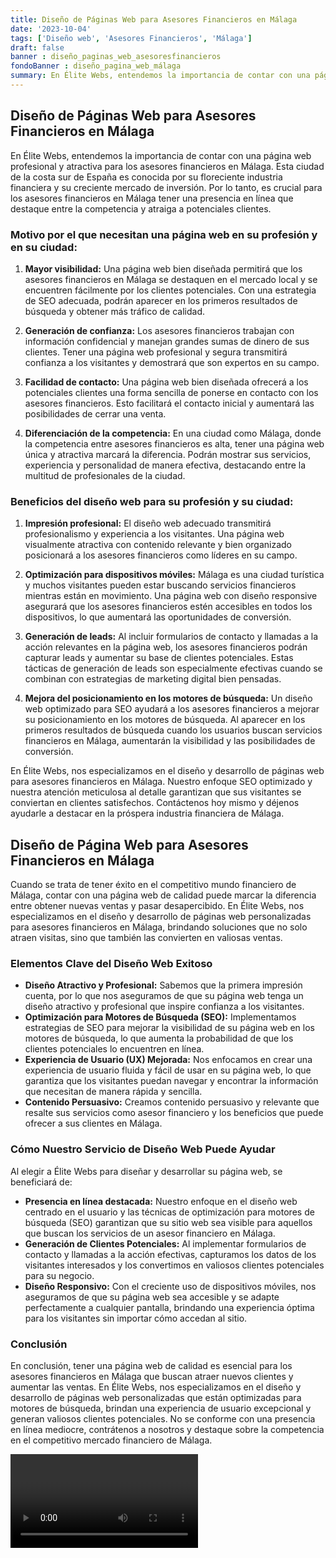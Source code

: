 ```yaml
---
title: Diseño de Páginas Web para Asesores Financieros en Málaga
date: '2023-10-04'
tags: ['Diseño web', 'Asesores Financieros', 'Málaga']
draft: false
banner : diseño_paginas_web_asesoresfinancieros
fondoBanner : diseño_pagina_web_málaga
summary: En Élite Webs, entendemos la importancia de contar con una página web profesional y atractiva para los asesores financieros en Málaga. Esta ciudad de la costa sur de España es conocida por su floreciente industria financiera y su creciente mercado de inversión. Por lo tanto, es crucial para los asesores financieros en Málaga tener una presencia en línea que destaque entre la competencia y atraiga a potenciales clientes.
---
```


## Diseño de Páginas Web para Asesores Financieros en Málaga

En Élite Webs, entendemos la importancia de contar con una página web profesional y atractiva para los asesores financieros en Málaga. Esta ciudad de la costa sur de España es conocida por su floreciente industria financiera y su creciente mercado de inversión. Por lo tanto, es crucial para los asesores financieros en Málaga tener una presencia en línea que destaque entre la competencia y atraiga a potenciales clientes.

### Motivo por el que necesitan una página web en su profesión y en su ciudad:

1. **Mayor visibilidad:** Una página web bien diseñada permitirá que los asesores financieros en Málaga se destaquen en el mercado local y se encuentren fácilmente por los clientes potenciales. Con una estrategia de SEO adecuada, podrán aparecer en los primeros resultados de búsqueda y obtener más tráfico de calidad.

2. **Generación de confianza:** Los asesores financieros trabajan con información confidencial y manejan grandes sumas de dinero de sus clientes. Tener una página web profesional y segura transmitirá confianza a los visitantes y demostrará que son expertos en su campo.

3. **Facilidad de contacto:** Una página web bien diseñada ofrecerá a los potenciales clientes una forma sencilla de ponerse en contacto con los asesores financieros. Esto facilitará el contacto inicial y aumentará las posibilidades de cerrar una venta.

4. **Diferenciación de la competencia:** En una ciudad como Málaga, donde la competencia entre asesores financieros es alta, tener una página web única y atractiva marcará la diferencia. Podrán mostrar sus servicios, experiencia y personalidad de manera efectiva, destacando entre la multitud de profesionales de la ciudad.

### Beneficios del diseño web para su profesión y su ciudad:

1. **Impresión profesional:** El diseño web adecuado transmitirá profesionalismo y experiencia a los visitantes. Una página web visualmente atractiva con contenido relevante y bien organizado posicionará a los asesores financieros como líderes en su campo.

2. **Optimización para dispositivos móviles:** Málaga es una ciudad turística y muchos visitantes pueden estar buscando servicios financieros mientras están en movimiento. Una página web con diseño responsive asegurará que los asesores financieros estén accesibles en todos los dispositivos, lo que aumentará las oportunidades de conversión.

3. **Generación de leads:** Al incluir formularios de contacto y llamadas a la acción relevantes en la página web, los asesores financieros podrán capturar leads y aumentar su base de clientes potenciales. Estas tácticas de generación de leads son especialmente efectivas cuando se combinan con estrategias de marketing digital bien pensadas.

4. **Mejora del posicionamiento en los motores de búsqueda:** Un diseño web optimizado para SEO ayudará a los asesores financieros a mejorar su posicionamiento en los motores de búsqueda. Al aparecer en los primeros resultados de búsqueda cuando los usuarios buscan servicios financieros en Málaga, aumentarán la visibilidad y las posibilidades de conversión.

En Élite Webs, nos especializamos en el diseño y desarrollo de páginas web para asesores financieros en Málaga. Nuestro enfoque SEO optimizado y nuestra atención meticulosa al detalle garantizan que sus visitantes se conviertan en clientes satisfechos. Contáctenos hoy mismo y déjenos ayudarle a destacar en la próspera industria financiera de Málaga.

<GifSeo />

<Cta />

## Diseño de Página Web para Asesores Financieros en Málaga

Cuando se trata de tener éxito en el competitivo mundo financiero de Málaga, contar con una página web de calidad puede marcar la diferencia entre obtener nuevas ventas y pasar desapercibido. En Élite Webs, nos especializamos en el diseño y desarrollo de páginas web personalizadas para asesores financieros en Málaga, brindando soluciones que no solo atraen visitas, sino que también las convierten en valiosas ventas.

### Elementos Clave del Diseño Web Exitoso
- **Diseño Atractivo y Profesional:** Sabemos que la primera impresión cuenta, por lo que nos aseguramos de que su página web tenga un diseño atractivo y profesional que inspire confianza a los visitantes.
- **Optimización para Motores de Búsqueda (SEO):** Implementamos estrategias de SEO para mejorar la visibilidad de su página web en los motores de búsqueda, lo que aumenta la probabilidad de que los clientes potenciales lo encuentren en línea.
- **Experiencia de Usuario (UX) Mejorada:** Nos enfocamos en crear una experiencia de usuario fluida y fácil de usar en su página web, lo que garantiza que los visitantes puedan navegar y encontrar la información que necesitan de manera rápida y sencilla.
- **Contenido Persuasivo:** Creamos contenido persuasivo y relevante que resalte sus servicios como asesor financiero y los beneficios que puede ofrecer a sus clientes en Málaga.

### Cómo Nuestro Servicio de Diseño Web Puede Ayudar
Al elegir a Élite Webs para diseñar y desarrollar su página web, se beneficiará de:
- **Presencia en línea destacada:** Nuestro enfoque en el diseño web centrado en el usuario y las técnicas de optimización para motores de búsqueda (SEO) garantizan que su sitio web sea visible para aquellos que buscan los servicios de un asesor financiero en Málaga.
- **Generación de Clientes Potenciales:** Al implementar formularios de contacto y llamadas a la acción efectivas, capturamos los datos de los visitantes interesados y los convertimos en valiosos clientes potenciales para su negocio.
- **Diseño Responsivo:** Con el creciente uso de dispositivos móviles, nos aseguramos de que su página web sea accesible y se adapte perfectamente a cualquier pantalla, brindando una experiencia óptima para los visitantes sin importar cómo accedan al sitio.

### Conclusión
En conclusión, tener una página web de calidad es esencial para los asesores financieros en Málaga que buscan atraer nuevos clientes y aumentar las ventas. En Élite Webs, nos especializamos en el diseño y desarrollo de páginas web personalizadas que están optimizadas para motores de búsqueda, brindan una experiencia de usuario excepcional y generan valiosos clientes potenciales. No se conforme con una presencia en línea mediocre, contrátenos a nosotros y destaque sobre la competencia en el competitivo mercado financiero de Málaga.

<Video />

<CtaBot job='Asesores Financieros' city='Málaga'/>

<Gmaps query='Málaga+españa+maps' />